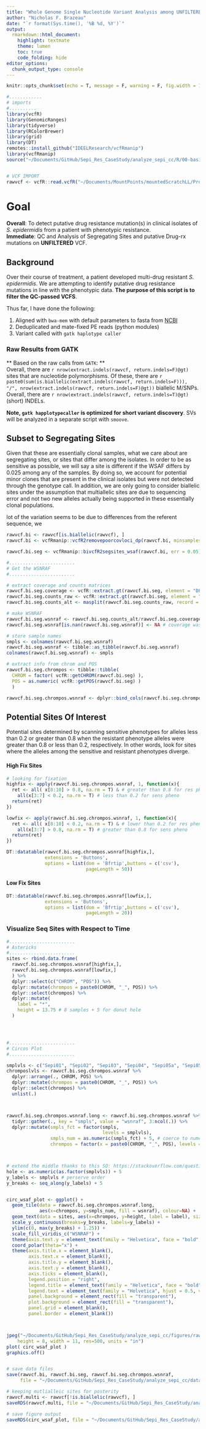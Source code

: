 ```yaml
---
title: "Whole Genome Single Nucleotide Variant Analysis among UNFILTERED data for Sepi Resistance"
author: "Nicholas F. Brazeau"
date: "`r format(Sys.time(), '%B %d, %Y')`"
output:
  rmarkdown::html_document:
    highlight: textmate
    theme: lumen
    toc: true
    code_folding: hide
editor_options: 
  chunk_output_type: console
---
```



```r
knitr::opts_chunk$set(echo = T, message = F, warning = F, fig.width = 10, fig.height = 7, results = 'hide')
```

```r
#............
# imports
#..........
library(vcfR)
library(GenomicRanges)
library(tidyverse)
library(RColorBrewer)
library(grid)
library(DT)
remotes::install_github("IDEELResearch/vcfRmanip")
library(vcfRmanip)
source("~/Documents/GitHub/Sepi_Res_CaseStudy/analyze_sepi_cc/R/00-basic_vcf_manipulations.R")


# VCF IMPORT
rawvcf <- vcfR::read.vcfR("~/Documents/MountPoints/mountedScratchLL/Projects/Sepi_Res_CaseStudy/variants/Sepi_Res_CaseStudy_HaploCaller_joint.raw.vcf", verbose = F)


```


# Goal 
**Overall**: To detect putative drug resistance mutation(s) in clinical isolates of _S. epidermidis_ from a patient with phenotypic resistance.   
**Immediate**: QC and Analysis of Segregating Sites and putative Drug-rx mutations on **UNFILTERED** VCF.

## Background

Over their course of treatment, a patient developed multi-drug resistant _S. epidermidis_. We are attempting to identify putative drug resistance mutations in line with the phenotypic data. **The purpose of this script is to filter the QC-passed VCFS**. 

 Thus far, I have done the following: 

1. Aligned with `bwa-mem` with default parameters to fasta from [NCBI](https://www.ncbi.nlm.nih.gov/genome/155?genome_assembly_id=299299)
2. Deduplicated and mate-fixed PE reads (python modules)
3. Variant called with `gatk haplotype caller`

   
### Raw Results from GATK 
** Based on the raw calls from `GATK`: **    
Overall, there are `r nrow(extract.indels(rawvcf, return.indels=F)@gt)` sites that are nucleotide polymorphisms. Of these, there are `r paste0(sum(is.biallelic(extract.indels(rawvcf, return.indels=F))), "/", nrow(extract.indels(rawvcf, return.indels=F)@gt))` biallelic M/SNPs.   
Overall, there are `r nrow(extract.indels(rawvcf, return.indels=T)@gt)` (short) INDELs.
 
**Note, `gatk happlotypecaller` is optimized for short variant discovery**. SVs will be analyzed in a separate script with `smoove`. 


## Subset to Segregating Sites 

Given that these are essentially clonal samples, what we care about are segregating sites, or sites that differ among the isolates. In order to be as sensitive as possible, we will say a site is different if the WSAF differs by 0.025 among any of the samples. By doing so, we account for potential minor clones that are present in the clinical isolates but were not detected through the genotype call. In addition, we are only going to consider biallelic sites under the assumption that multiallelic sites are due to sequencing error and not two new alleles actually being supported in these essentially clonal populations. 

lot of the variation seems to be due to differences from the referent sequence, we 

```r
rawvcf.bi <- rawvcf[is.biallelic(rawvcf), ]
rawvcf.bi <- vcfRmanip::vcfR2removepoorcovloci_dp(rawvcf.bi, minsampleswithcoverage = 5)

rawvcf.bi.seg <- vcfRmanip::bivcfR2segsites_wsaf(rawvcf.bi, err = 0.05)

```

```r
#........................
# Get the WSNRAF 
#........................

# extract coverage and counts matrices
rawvcf.bi.seg.coverage <- vcfR::extract.gt(rawvcf.bi.seg, element = "DP", as.numeric = T)
rawvcf.bi.seg.counts_raw <- vcfR::extract.gt(rawvcf.bi.seg, element = "AD")
rawvcf.bi.seg.counts_alt <- masplit(rawvcf.bi.seg.counts_raw, record = 2, sort = FALSE, decreasing = FALSE)

# make WSNRAF
rawvcf.bi.seg.wsnraf <- rawvcf.bi.seg.counts_alt/rawvcf.bi.seg.coverage
rawvcf.bi.seg.wsnraf[is.nan(rawvcf.bi.seg.wsnraf)] <- NA # coverage was 0, can't divide by 0

# store sample names
smpls <- colnames(rawvcf.bi.seg.wsnraf)
rawvcf.bi.seg.wsnraf <- tibble::as_tibble(rawvcf.bi.seg.wsnraf)
colnames(rawvcf.bi.seg.wsnraf) <- smpls

# extract info from chrom and POS
rawvcf.bi.seg.chrompos <- tibble::tibble(
  CHROM = factor( vcfR::getCHROM(rawvcf.bi.seg) ),
  POS = as.numeric( vcfR::getPOS(rawvcf.bi.seg) )
  )

rawvcf.bi.seg.chrompos.wsnraf <- dplyr::bind_cols(rawvcf.bi.seg.chrompos, rawvcf.bi.seg.wsnraf) 

```


## Potential Sites Of Interest
Potential sites determined by scanning sensitive phenotypes for alleles less than 0.2 or greater than 0.8 when the resistant phenotype alleles were greater than 0.8 or less than 0.2, respectively. In other words, look for sites where the alleles among the sensitive and resistant phenotypes diverge.

#### High Fix Sites
```r
# looking for fixation
highfix <- apply(rawvcf.bi.seg.chrompos.wsnraf, 1, function(x){
  ret <- all( x[8:10] > 0.8, na.rm = T) & # greater than 0.8 for res pheno
    all(x[3:7] < 0.2, na.rm = T) # less than 0.2 for sens pheno 
  return(ret)
})

lowfix <- apply(rawvcf.bi.seg.chrompos.wsnraf, 1, function(x){
  ret <- all( x[8:10] < 0.2, na.rm = T) & # lower than 0.2 for res pheno
    all(x[3:7] > 0.8, na.rm = T) # greater than 0.8 for sens pheno 
  return(ret)
})


```


```r

DT::datatable(rawvcf.bi.seg.chrompos.wsnraf[highfix,], 
              extensions = 'Buttons', 
              options = list(dom = 'Bfrtip',buttons = c('csv'), 
                             pageLength = 50))


```
#### Low Fix Sites
```r

DT::datatable(rawvcf.bi.seg.chrompos.wsnraf[lowfix,], 
              extensions = 'Buttons', 
              options = list(dom = 'Bfrtip',buttons = c('csv'), 
                             pageLength = 20))

```


### Visualize Seq Sites with Respect to Time

```r


#........................
# Astericks
#........................
sites <- rbind.data.frame(
  rawvcf.bi.seg.chrompos.wsnraf[highfix,],
  rawvcf.bi.seg.chrompos.wsnraf[lowfix,]
  ) %>% 
  dplyr::select(c("CHROM", "POS")) %>% 
  dplyr::mutate(chrompos = paste0(CHROM, "_", POS)) %>% 
  dplyr::select(chrompos) %>% 
  dplyr::mutate(
    label = "*",
    height = 13.75 # 8 samples + 5 for donut hole
  )




#........................
# Circos Plot
#........................

smplvls <- c("Sepi01", "Sepi02", "Sepi03", "Sepi04", "Sepi05a", "Sepi05b",  "Sepi06", "Sepi07")
chromposlvls <- rawvcf.bi.seg.chrompos.wsnraf %>% 
  dplyr::arrange(., CHROM, POS) %>% 
  dplyr::mutate(chrompos = paste0(CHROM, "_", POS)) %>% 
  dplyr::select(chrompos) %>% 
  unlist(.)



rawvcf.bi.seg.chrompos.wsnraf.long <- rawvcf.bi.seg.chrompos.wsnraf %>% 
  tidyr::gather(., key = "smpls", value = "wsnraf", 3:ncol(.)) %>% 
  dplyr::mutate(smpls_fct = factor(smpls, 
                                   levels = smplvls),
                smpls_num = as.numeric(smpls_fct) + 5, # coerce to numeric for donut hole 
                chrompos = factor(x = paste0(CHROM, "_", POS), levels = chromposlvls) ) # levels to perserve order, note duplicated in now because of long



# extend the middle thanks to this SO: https://stackoverflow.com/questions/13887365/circular-heatmap-that-looks-like-a-donut
hole <- as.numeric(as.factor(smplvls)) + 5
y_labels <- smplvls # perserve order
y_breaks <- seq_along(y_labels) + 5


circ_wsaf_plot <- ggplot() + 
  geom_tile(data = rawvcf.bi.seg.chrompos.wsnraf.long, 
            aes(x=chrompos, y=smpls_num, fill = wsnraf), colour=NA) + 
  geom_text(data = sites, aes(x=chrompos, y=height, label = label), size = 3, color = "red") +
  scale_y_continuous(breaks=y_breaks, labels=y_labels) +
  ylim(c(0, max(y_breaks) + 1.25)) +
  scale_fill_viridis_c("WSNRAF") + 
  theme(axis.text.y = element_text(family = "Helvetica", face = "bold", size = 10)) + 
  coord_polar(theta="x") + 
  theme(axis.title.x = element_blank(),
        axis.text.x = element_blank(),
        axis.title.y = element_blank(),
        axis.text.y = element_blank(),
        axis.ticks = element_blank(),
        legend.position = "right",
        legend.title = element_text(family = "Helvetica", face = "bold", vjust = 0.5, size = 11),
        legend.text = element_text(family = "Helvetica", hjust = 0.5, vjust = 0.5, size = 10),
        panel.background = element_rect(fill = "transparent"),
        plot.background = element_rect(fill = "transparent"),
        panel.grid = element_blank(),
        panel.border = element_blank())



jpeg("~/Documents/GitHub/Sepi_Res_CaseStudy/analyze_sepi_cc/figures/raw_wsaf_circosplot.jpg",
    height = 8, width = 11, res=500, units = "in")
plot( circ_wsaf_plot )
graphics.off()



```


```r

# save data files 
save(rawvcf.bi, rawvcf.bi.seg, rawvcf.bi.seg.chrompos.wsnraf, 
     file = "~/Documents/GitHub/Sepi_Res_CaseStudy/analyze_sepi_cc/data/derived_data/rawvcf_wsnraf.RDA")

# keeping mutlialleic sites for posterity
rawvcf.multi <- rawvcf[!is.biallelic(rawvcf), ]
saveRDS(rawvcf.multi, file = "~/Documents/GitHub/Sepi_Res_CaseStudy/analyze_sepi_cc/data/derived_data/multiallelic_rawvcfR.RDS")

# save figure output
saveRDS(circ_wsaf_plot, file = "~/Documents/GitHub/Sepi_Res_CaseStudy/analyze_sepi_cc/figures/circ_wsaf_plot.RDS")


```

